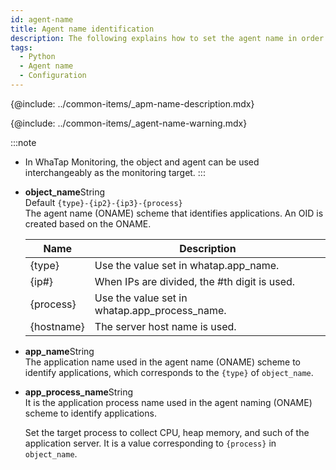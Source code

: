 ```yaml
---
id: agent-name
title: Agent name identification
description: The following explains how to set the agent name in order to identify the monitoring target.
tags:
  - Python
  - Agent name
  - Configuration
---
```


{@include: ../common-items/_apm-name-description.mdx}

{@include: ../common-items/_agent-name-warning.mdx}

:::note

-   In WhaTap Monitoring, the object and agent can be used interchangeably as the monitoring target.
:::

<!-- 와탭은 애플리케이션 서버 식별을 위해 애플리케이션 서버 종류, 서버 IP, 서비스 포트를 조합하여 고유 식별자로 사용합니다. -->

-   **object_name**<span class='type'>String</span><br/>
      Default `{type}-{ip2}-{ip3}-{process}`\
      The agent name (ONAME) scheme that identifies applications. An OID is created based on the ONAME. 

    | Name       | Description                                   |
    | ---------- | --------------------------------------------- |
    | {type}     | Use the value set in whatap.app_name.         |
    | {ip#}      | When IPs are divided, the #th digit is used.  |
    | {process}  | Use the value set in whatap.app_process_name. |
    | {hostname} | The server host name is used.                 |

<!-- 문의 -->

-   **app_name**<span class='type'>String</span><br/>
      The application name used in the agent name (ONAME) scheme to identify applications, which corresponds to the `{type}` of `object_name`.

-   **app_process_name**<span class='type'>String</span><br/>
      It is the application process name used in the agent naming (ONAME) scheme to identify applications. 

      Set the target process to collect CPU, heap memory, and such of the application server. It is a value corresponding to `{process}` in `object_name`. 
